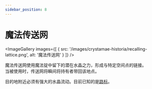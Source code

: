 ```yaml
---
sidebar_position: 8
---
```



# 魔法传送网

<ImageGallery images={[
  { src: '/images/crystamae-historia/recalling-lattice.png', alt: '魔法传送网' }
]} />

魔法传送网使用魔法锭中留下的潜在水晶之力，形成与特定空间点的链接。<br />
当被使用时，传送网将瞬间将持有者带回该地点。

目的地附近必须有强大的水晶流动。目前已知的是[路标](../gadgets/diverging-waystone)。
